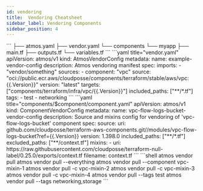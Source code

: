 ```yaml
---
id: vendoring
title:  Vendoring Cheatsheet
sidebar_label: Vendoring Components
sidebar_position: 4
---
```



<CardGroup title="Configuration" className="cheatsheet">
  <Card title="Filesystem Layout">
  ```
  ├── atmos.yaml
  ├── vendor.yaml
  └── components
      └── myapp
         ├── main.tf
         ├── outputs.tf
         └── variables.tf
  ```
  </Card>

  <Card title="Vendor Schema">
  ```yaml title="vendor.yaml"
  apiVersion: atmos/v1
  kind: AtmosVendorConfig
  metadata:
    name: example-vendor-config
    description: Atmos vendoring manifest
  spec:
    imports:
      - "vendor/something"
    sources:
      - component: "vpc"
        source: "oci://public.ecr.aws/cloudposse/components/terraform/stable/aws/vpc:{{.Version}}"
        version: "latest"
        targets: ["components/terraform/infra/vpc/{{.Version}}"]
        included_paths: ["**/*.tf"]
        tags:
          - test
          - networking
    ```
  </Card>

  
  <Card title="Component Schema">
    ```yaml title="components/$component/component.yaml"
    apiVersion: atmos/v1
    kind: ComponentVendorConfig
    metadata:
      name: vpc-flow-logs-bucket-vendor-config
      description: Source and mixins config for vendoring of 'vpc-flow-logs-bucket' component
    spec:
      source:
        uri: github.com/cloudposse/terraform-aws-components.git//modules/vpc-flow-logs-bucket?ref={{.Version}}
        version: 1.398.0
        included_paths: ["**/*.tf"]
        excluded_paths: ["**/context.tf"]
      mixins:
        - uri: https://raw.githubusercontent.com/cloudposse/terraform-null-label/0.25.0/exports/context.tf
          filename: context.tf
      ```
  </Card>
</CardGroup>

<CardGroup title="Commands" className="cheatsheet">
    <Card title="Vendor Pull">
    ```shell
    atmos vendor pull 
    atmos vendor pull --everything
    atmos vendor pull --component vpc-mixin-1
    atmos vendor pull -c vpc-mixin-2
    atmos vendor pull -c vpc-mixin-3
    atmos vendor pull -c vpc-mixin-4
    atmos vendor pull --tags test
    atmos vendor pull --tags networking,storage
    ```
    </Card>    
</CardGroup>
